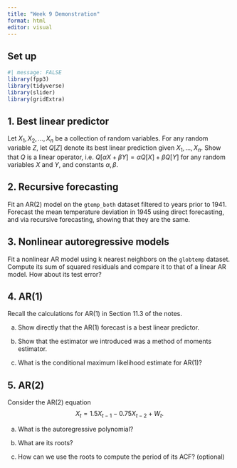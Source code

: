```yaml
---
title: "Week 9 Demonstration"
format: html
editor: visual
---
```


## Set up

```r
#| message: FALSE
library(fpp3)
library(tidyverse)
library(slider)
library(gridExtra)
```

## 1. Best linear predictor

Let $X_1,X_2,\ldots,X_n$ be a collection of random variables. For any random variable $Z$, let $Q[Z]$ denote its best linear prediction given $X_1,\ldots,X_n$. Show that $Q$ is a linear operator, i.e. $Q[\alpha X + \beta Y] = \alpha Q[X] + \beta Q[Y]$ for any random variables $X$ and $Y$, and constants $\alpha,\beta$.

## 2. Recursive forecasting

Fit an AR(2) model on the `gtemp_both` dataset filtered to years prior to 1941. Forecast the mean temperature deviation in 1945 using direct forecasting, and via recursive forecasting, showing that they are the same.

## 3. Nonlinear autoregressive models

Fit a nonlinear AR model using k nearest neighbors on the `globtemp` dataset. Compute its sum of squared residuals and compare it to that of a linear AR model. How about its test error?

## 4. AR(1)

Recall the calculations for AR(1) in Section 11.3 of the notes.

a.  Show directly that the AR(1) forecast is a best linear predictor.

b.  Show that the estimator we introduced was a method of moments estimator.

c.  What is the conditional maximum likelihood estimate for AR(1)?

## 5. AR(2)

Consider the AR(2) equation $$
X_t = 1.5 X_{t-1} - 0.75 X_{t-2} + W_t.
$$

a.  What is the autoregressive polynomial?

b.  What are its roots?

c.  How can we use the roots to compute the period of its ACF? (optional)
